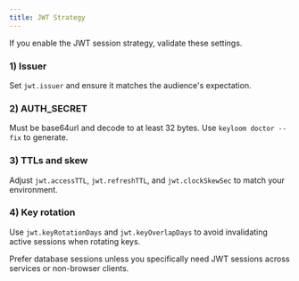 ```yaml
---
title: JWT Strategy
---
```



If you enable the JWT session strategy, validate these settings.

<Steps>

### 1) Issuer

Set `jwt.issuer` and ensure it matches the audience's expectation.

### 2) AUTH_SECRET

Must be base64url and decode to at least 32 bytes. Use `keyloom doctor --fix` to generate.

### 3) TTLs and skew

Adjust `jwt.accessTTL`, `jwt.refreshTTL`, and `jwt.clockSkewSec` to match your environment.

### 4) Key rotation

Use `jwt.keyRotationDays` and `jwt.keyOverlapDays` to avoid invalidating active sessions when rotating keys.

</Steps>

<Callout>
Prefer database sessions unless you specifically need JWT sessions across services or non-browser clients.
</Callout>

